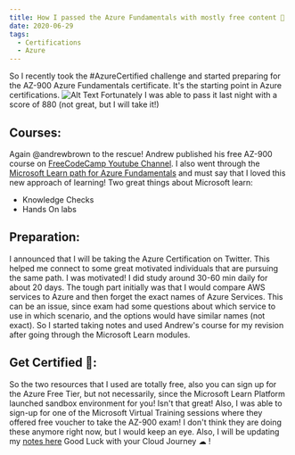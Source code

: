 ```yaml
---
title: How I passed the Azure Fundamentals with mostly free content 📑
date: 2020-06-29
tags:
  - Certifications
  - Azure
---
```


So I recently took the #AzureCertified challenge and started preparing for the AZ-900 Azure Fundamentals certificate. It's the starting point in Azure certifications. 
![Alt Text](https://dev-to-uploads.s3.amazonaws.com/i/lbmcreuby4ur6tm733tb.png)
Fortunately I was able to pass it last night with a score of 880 (not great, but I will take it!)

## Courses:
Again @andrewbrown to the rescue! Andrew published his free AZ-900 course on [FreeCodeCamp Youtube Channel](https://youtu.be/NKEFWyqJ5XA).
I also went through the [Microsoft Learn path for Azure Fundamentals](https://docs.microsoft.com/en-us/learn/paths/azure-fundamentals/) and must say that I loved this new approach of learning! Two great things about Microsoft learn:
- Knowledge Checks
- Hands On labs

## Preparation:
I announced that I will be taking the Azure Certification on Twitter. This helped me connect to some great motivated individuals that are pursuing the same path. I was motivated!
I did study around 30-60 min daily for about 20 days.
The tough part initially was that I would compare AWS services to Azure and then forget the exact names of Azure Services. This can be an issue, since exam had some questions about which service to use in which scenario, and the options would have similar names (not exact).
So I started taking notes and used Andrew's course for my revision after going through the Microsoft Learn modules.

## Get Certified 💪:
So the two resources that I used are totally free, also you can sign up for the Azure Free Tier, but not necessarily, since the Microsoft Learn Platform launched sandbox environment for you! Isn't that great!
Also, I was able to sign-up for one of the Microsoft Virtual Training sessions where they offered free voucher to take the AZ-900 exam! I don't think they are doing these anymore right now, but I would keep an eye. 
Also, I will be updating my [notes here](https://rishabkumar7.github.io/CloudNotes/)
Good Luck with your Cloud Journey ☁ !
